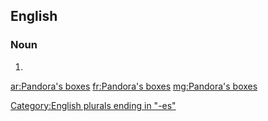 ==English==

===Noun===
{{head|en|noun plural form|head=[[w:Pandora|Pandora]][['s]] [[box]]es}}

# {{plural of|Pandora's box|lang=en}}

[[Category:English plurals ending in "-es"]]

[[ar:Pandora's boxes]]
[[fr:Pandora's boxes]]
[[mg:Pandora's boxes]]